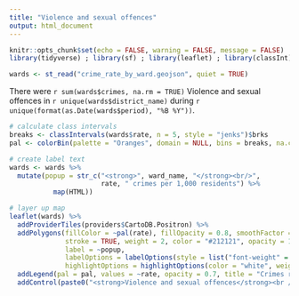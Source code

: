 ```yaml
---
title: "Violence and sexual offences"
output: html_document
---
```


```r
knitr::opts_chunk$set(echo = FALSE, warning = FALSE, message = FALSE)
library(tidyverse) ; library(sf) ; library(leaflet) ; library(classInt) ; library(htmltools) 

wards <- st_read("crime_rate_by_ward.geojson", quiet = TRUE)
```

There were `r sum(wards$crimes, na.rm = TRUE)` Violence and sexual offences in `r unique(wards$district_name)` during `r unique(format(as.Date(wards$period), "%B %Y"))`.

```r
# calculate class intervals
breaks <- classIntervals(wards$rate, n = 5, style = "jenks")$brks
pal <- colorBin(palette = "Oranges", domain = NULL, bins = breaks, na.color = "#FFFFFF")

# create label text
wards <- wards %>% 
  mutate(popup = str_c("<strong>", ward_name, "</strong><br/>",
                       rate, " crimes per 1,000 residents") %>%
           map(HTML))

# layer up map
leaflet(wards) %>% 
  addProviderTiles(providers$CartoDB.Positron) %>% 
  addPolygons(fillColor = ~pal(rate), fillOpacity = 0.8, smoothFactor = 0.5, 
              stroke = TRUE, weight = 2, color = "#212121", opacity = 1, 
              label = ~popup, 
              labelOptions = labelOptions(style = list("font-weight" = "normal", padding = "3px 8px"), textsize = "15px", direction = "auto"),
              highlightOptions = highlightOptions(color = "white", weight = 2, bringToFront = TRUE)) %>% 
  addLegend(pal = pal, values = ~rate, opacity = 0.7, title = "Crimes rate", position = "bottomright") %>% 
  addControl(paste0("<strong>Violence and sexual offences</strong><br /><em>", unique(format(as.Date(wards$period), "%B %Y")), "</em>"), position = 'topright')
```

